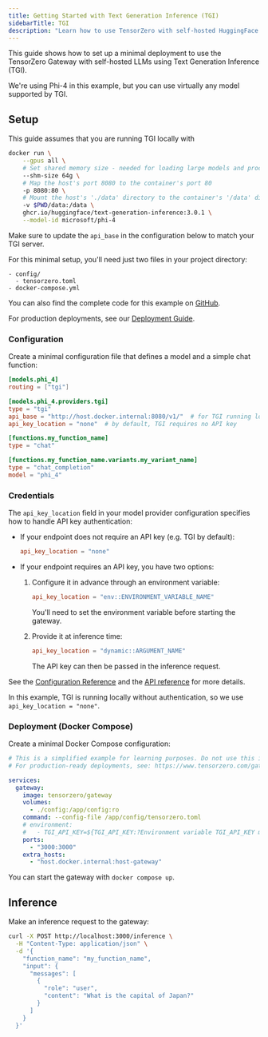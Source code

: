 ```yaml
---
title: Getting Started with Text Generation Inference (TGI)
sidebarTitle: TGI
description: "Learn how to use TensorZero with self-hosted HuggingFace TGI LLMs: open-source gateway, observability, optimization, evaluations, experimentation."
---
```


This guide shows how to set up a minimal deployment to use the TensorZero Gateway with self-hosted LLMs using Text Generation Inference (TGI).

We're using Phi-4 in this example, but you can use virtually any model supported by TGI.

## Setup

This guide assumes that you are running TGI locally with

```sh title="Run TGI locally"
docker run \
    --gpus all \
    # Set shared memory size - needed for loading large models and processing requests
    --shm-size 64g \
    # Map the host's port 8080 to the container's port 80
    -p 8080:80 \
    # Mount the host's './data' directory to the container's '/data' directory
    -v $PWD/data:/data \
    ghcr.io/huggingface/text-generation-inference:3.0.1 \
    --model-id microsoft/phi-4
```

Make sure to update the `api_base` in the configuration below to match your TGI server.

For this minimal setup, you'll need just two files in your project directory:

```
- config/
  - tensorzero.toml
- docker-compose.yml
```

<Tip>

You can also find the complete code for this example on [GitHub](https://github.com/tensorzero/tensorzero/tree/main/examples/guides/providers/tgi).

</Tip>

For production deployments, see our [Deployment Guide](/gateway/deployment/).

### Configuration

Create a minimal configuration file that defines a model and a simple chat function:

```toml title="config/tensorzero.toml"
[models.phi_4]
routing = ["tgi"]

[models.phi_4.providers.tgi]
type = "tgi"
api_base = "http://host.docker.internal:8080/v1/"  # for TGI running locally on the host
api_key_location = "none"  # by default, TGI requires no API key

[functions.my_function_name]
type = "chat"

[functions.my_function_name.variants.my_variant_name]
type = "chat_completion"
model = "phi_4"
```

### Credentials

The `api_key_location` field in your model provider configuration specifies how to handle API key authentication:

- If your endpoint does not require an API key (e.g. TGI by default):

  ```toml
  api_key_location = "none"
  ```

- If your endpoint requires an API key, you have two options:
  1. Configure it in advance through an environment variable:

     ```toml
     api_key_location = "env::ENVIRONMENT_VARIABLE_NAME"
     ```

     You'll need to set the environment variable before starting the gateway.

  2. Provide it at inference time:
     ```toml
     api_key_location = "dynamic::ARGUMENT_NAME"
     ```
     The API key can then be passed in the inference request.

See the [Configuration Reference](/gateway/configuration-reference/) and the [API reference](/gateway/api-reference/inference/) for more details.

In this example, TGI is running locally without authentication, so we use `api_key_location = "none"`.

### Deployment (Docker Compose)

Create a minimal Docker Compose configuration:

```yaml title="docker-compose.yml"
# This is a simplified example for learning purposes. Do not use this in production.
# For production-ready deployments, see: https://www.tensorzero.com/gateway/deployment

services:
  gateway:
    image: tensorzero/gateway
    volumes:
      - ./config:/app/config:ro
    command: --config-file /app/config/tensorzero.toml
    # environment:
    #   - TGI_API_KEY=${TGI_API_KEY:?Environment variable TGI_API_KEY must be set.}
    ports:
      - "3000:3000"
    extra_hosts:
      - "host.docker.internal:host-gateway"
```

You can start the gateway with `docker compose up`.

## Inference

Make an inference request to the gateway:

```bash
curl -X POST http://localhost:3000/inference \
  -H "Content-Type: application/json" \
  -d '{
    "function_name": "my_function_name",
    "input": {
      "messages": [
        {
          "role": "user",
          "content": "What is the capital of Japan?"
        }
      ]
    }
  }'
```
